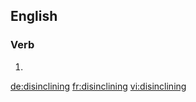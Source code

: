 ==English==

===Verb===
{{head|en|present participle}}

# {{present participle of|disincline|lang=en|nocat=1}}

[[de:disinclining]]
[[fr:disinclining]]
[[vi:disinclining]]